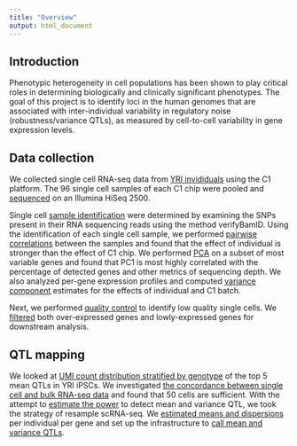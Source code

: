 ```yaml
---
title: "Overview"
output: html_document
---
```


## Introduction

Phenotypic heterogeneity in cell populations has been shown to play critical roles in determining biologically and clinically significant phenotypes.
The goal of this project is to identify loci in the human genomes that are associated with inter-individual variability in regulatory noise (robustness/variance QTLs), as measured by cell-to-cell variability in gene expression levels.

## Data collection 

We collected single cell RNA-seq data from [YRI invididuals](data-collection.html) using the C1 platform.
The 96 single cell samples of each C1 chip were pooled and [sequenced](totals.html) on an Illumina HiSeq 2500.

Single cell [sample identification](identity.html) were determined by examining the SNPs present in their RNA sequencing reads using the method verifyBamID.
Using the identification of each single cell sample, we performed [pairwise correlations](correlations.html) between the samples and found that the effect of individual is stronger than the effect of C1 chip.
We performed [PCA](pca-variable.html) on a subset of most variable genes and found that PC1 is most highly correlated with the percentage of detected genes and other metrics of sequencing depth.
We also analyzed per-gene expression profiles and computed [variance component](partition.html) estimates for the effects of individual and C1 batch.

Next, we performed [quality control](qc-filter-ipsc.html) to identify low quality single cells.
We [filtered](filter-gene.html) both over-expressed genes and lowly-expressed genes for downstream analysis. 

## QTL mapping

We looked at [UMI count distribution stratified by genotype](sc-stratified-geno.html) of the top 5 mean QTLs in YRI iPSCs.
We investigated [the concordance between single cell and bulk RNA-seq data](sc-vs-bulk.html) and found that 50 cells are sufficient.
With the attempt to [estimate the power](power.html) to detect mean and variance QTL, we took the strategy of resample scRNA-seq.
We [estimated means and dispersions](zinb.html) per individual per gene and set up the infrastructure to [call mean and variance QTLs](qtl-mapping.html). 

